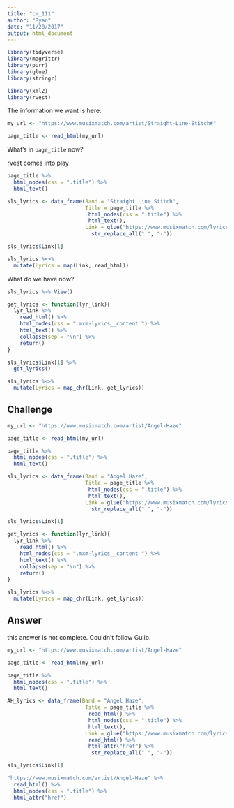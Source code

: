```yaml
---
title: "cm_111"
author: "Ryan"
date: "11/28/2017"
output: html_document
---
```

```r
library(tidyverse)
library(magrittr)
library(purr)
library(glue)
library(stringr)

```


```r
library(xml2)
library(rvest)

```


The information we want is here:

```r
my_url <- "https://www.musixmatch.com/artist/Straight-Line-Stitch#"

page_title <- read_html(my_url)
```

What's in `page_title` now?

rvest comes into play

```r
page_title %>% 
  html_nodes(css = ".title") %>% 
  html_text()
```

```r
sls_lyrics <- data_frame(Band = "Straight Line Stitch",
                         Title = page_title %>% 
                          html_nodes(css = ".title") %>% 
                          html_text(),
                         Link = glue("https://www.musixmatch.com/lyrics/{Band}/{Title}") %>% 
                           str_replace_all(" ", "-"))

sls_lyrics$Link[1]
```


```r
sls_lyrics %<>%
  mutate(Lyrics = map(Link, read_html))
```

What do we have now?

```r
sls_lyrics %>% View()
```

```r
get_lyrics <- function(lyr_link){
  lyr_link %>% 
    read_html() %>% 
    html_nodes(css = ".mxm-lyrics__content ") %>% 
    html_text() %>% 
    collapse(sep = "\n") %>% 
    return()
}
```

```r
sls_lyrics$Link[1] %>% 
  get_lyrics()
```


```r
sls_lyrics %<>%
  mutate(Lyrics = map_chr(Link, get_lyrics))
```


## Challenge

```r
my_url <- "https://www.musixmatch.com/artist/Angel-Haze"

page_title <- read_html(my_url)
```

```r
page_title %>% 
  html_nodes(css = ".title") %>% 
  html_text()
```

```r
sls_lyrics <- data_frame(Band = "Angel Haze",
                         Title = page_title %>% 
                          html_nodes(css = ".title") %>% 
                          html_text(),
                         Link = glue("https://www.musixmatch.com/lyrics/{Band}/{Title}") %>% 
                           str_replace_all(" ", "-"))

sls_lyrics$Link[1]
```

```r
get_lyrics <- function(lyr_link){
  lyr_link %>% 
    read_html() %>% 
    html_nodes(css = ".mxm-lyrics__content ") %>% 
    html_text() %>% 
    collapse(sep = "\n") %>% 
    return()
}
```

```r
sls_lyrics %<>%
  mutate(Lyrics = map_chr(Link, get_lyrics))
```


## Answer

this answer is not complete. Couldn't follow Gulio. 
```r
my_url <- "https://www.musixmatch.com/artist/Angel-Haze"

page_title <- read_html(my_url)
```

```r
page_title %>% 
  html_nodes(css = ".title") %>% 
  html_text()
```

```r
AH_lyrics <- data_frame(Band = "Angel Haze",
                         Title = page_title %>% 
                          read_html() %>% 
                          html_nodes(css = ".title") %>% 
                          html_text(),
                         Link = glue("https://www.musixmatch.com/lyrics/{Band}") %>%
                          read_html() %>% 
                          html_attr("href") %>% 
                           str_replace_all(" ", "-"))

sls_lyrics$Link[1]
```

```r
"https://www.musixmatch.com/artist/Angel-Haze" %>% 
  read_html() %>% 
  html_nodes(css = ".title") %>% 
  html_attr("href")
```

